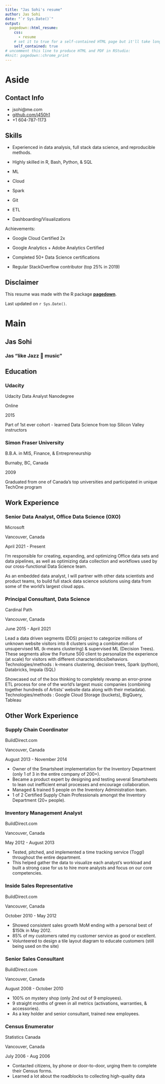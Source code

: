 ```yaml
---
title: "Jas Sohi's resume"
author: Jas Sohi
date: "`r Sys.Date()`"
output:
  pagedown::html_resume:
    css: 
      - resume
    # set it to true for a self-contained HTML page but it'll take longer to render
    self_contained: true
# uncomment this line to produce HTML and PDF in RStudio:
#knit: pagedown::chrome_print
---
```


Aside
================================================================================


<!-- ![Lijia Yu](https://avatars1.githubusercontent.com/u/895125?s=400&v=4){width=80%} -->


Contact Info {#contact}
--------------------------------------------------------------------------------

- <i class="fa fa-envelope"></i> jsohi@me.com
- <i class="fa fa-github"></i> [github.com/j450h1](https://github.com/j450h1)
- <i class="fa fa-phone"></i> +1 604-787-1173

Skills {#skills}
--------------------------------------------------------------------------------

- Experienced in data analysis, full stack data science, and reproducible methods.

- Highly skilled in R, Bash, Python, & SQL

- ML

- Cloud

- Spark

- Git

- ETL

- Dashboarding/Visualizations

Achievements:

- Google Cloud Certified 2x

- Google Analytics + Adobe Analytics Certified

- Completed 50+ Data Science certifications

- Regular StackOverflow contributor (top 25% in 2019)


<!-- HOBBIES: Trampoline jumper, snowshoer, Poker, Floatation tanks, Skier, Yogi, and Hiker. Many of these activities are highly correlated to shoulder dislocations (about once a year). -->


Disclaimer {#disclaimer}
--------------------------------------------------------------------------------

This resume was made with the R package [**pagedown**](https://github.com/rstudio/pagedown).

Last updated on `r Sys.Date()`.



Main
================================================================================

Jas Sohi {#title}
--------------------------------------------------------------------------------

### Jas "like Jazz 🎷 music" 




Education {data-icon=graduation-cap}
--------------------------------------------------------------------------------

### Udacity

Udacity Data Analyst Nanodegree

Online

2015

Part of 1st ever cohort - learned Data Science from top Silicon Valley instructors

### Simon Fraser University 

B.B.A. in MIS, Finance, & Entrepreneurship

Burnaby, BC, Canada

2009

Graduated from one of Canada's top universities and participated in unique TechOne program


Work Experience {data-icon=laptop}
--------------------------------------------------------------------------------

### Senior Data Analyst, Office Data Science (OXO)

Microsoft

Vancouver, Canada

April 2021 - Present

I'm responsible for creating, expanding, and optimizing Office data sets and data pipelines, as well as optimizing data collection and workflows used by our cross-functional Data Science team. 

As an embedded data analyst, I will partner with other data scientists and product teams, to build full stack data science solutions using data from some of the world’s largest cloud apps.

### Principal Consultant, Data Science

Cardinal Path

Vancouver, Canada

June 2015 - April 2021

::: concise
Lead a data driven segments (DDS) project to categorize millions of unknown website visitors
into 8 clusters using a combination of unsupervised ML (k-means clustering) & supervised
ML (Decision Trees). These segments allow the Fortune 500 client to personalize the experience (at
scale) for visitors with different characteristics/behaviors. Technologies/methods : k-means
clustering, decision trees, Spark (python), Databricks, Impala (SQL)

Showcased out of the box thinking to completely revamp an error-prone ETL process for one of
the world’s largest music companies (combining together hundreds of Artists’ website data along
with their metadata). Technologies/methods : Google Cloud Storage (buckets), BigQuery, Tableau
:::



Other Work Experience {data-icon=suitcase}
--------------------------------------------------------------------------------

### Supply Chain Coordinator

BuildDirect.com

Vancouver, Canada

August 2013 - November 2014

::: concise
- Owner of the Smartsheet implementation for the Inventory Department (only 1 of 3 in the entire
company of 200+).
- Became a product expert by designing and testing several Smartsheets to lean out inefficient email processes and encourage collaboration.
- Managed & trained 5 people on the Inventory Administration team.
- 1 of 2 Certified Supply Chain Professionals amongst the Inventory Department (20+ people).
:::

### Inventory Management Analyst

BuildDirect.com

Vancouver, Canada

May 2012 - August 2013

::: concise
- Tested, pitched, and implemented a time tracking service (Toggl) throughout the entire
department.
- This helped gather the data to visualize each analyst’s workload and built a strong case for us to
hire more analysts and focus on our core competencies.
:::

### Inside Sales Representative

BuildDirect.com

Vancouver, Canada

October 2010 - May 2012

::: concise
- Showed consistent sales growth MoM ending with a personal best of $150k in May 2012.
- 85% of my customers rated my customer service as good or excellent.
- Volunteered to design a tile layout diagram to educate customers (still being used on the site)
:::

### Senior Sales Consultant

BuildDirect.com

Vancouver, Canada

August 2008 - October 2010

::: concise
- 100% on mystery shop (only 2nd out of 9 employees).
- 9 straight months of green in all metrics (activations, warranties, & accessories).
- As a key holder and senior consultant, trained new employees.
:::

### Census Enumerator

Statistics Canada

Vancouver, Canada

July 2006 - Aug 2006

::: concise
- Contacted citizens, by phone or door-to-door, urging them to complete their Census forms.
- Learned a lot about the roadblocks to collecting high-quality data
:::

